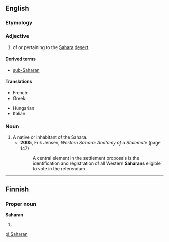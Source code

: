==English==

===Etymology===
{{suffix|Sahara|an|lang=en}}

===Adjective===
{{en-adj}}

# of or pertaining to the [[Sahara]] [[desert]]

====Derived terms====
* [[sub-Saharan]]

====Translations====
{{trans-top|related to the Sahara desert}}
* French: {{t+|fr|saharien|m}}
* Greek: {{t|el|σαχάριος|m|tr=sachários|sc=Grek}}
{{trans-mid}}
* Hungarian: {{t|hu|szaharai}}
* Italian: {{t|it|sahariano}}
{{trans-bottom}}

===Noun===
{{en-noun}}

# A native or inhabitant of the Sahara.
#* '''2005''', Erik Jensen, ''Western Sahara: Anatomy of a Stalemate'' (page 147)
#*: A central element in the settlement proposals is the identification and registration of all Western '''Saharans''' eligible to vote in the referendum.

----

==Finnish==

===Proper noun===
'''Saharan'''

# {{fi-form of|type=proper noun|case=genitive|pl=singular|Sahara}}

[[pl:Saharan]]